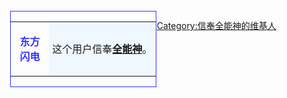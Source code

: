 <references /><div style="float: left; border:solid #3333FF 1px; margin: 1px;">
{| cellspacing="0" style="width: 238px;"
| style="width: 45px; height: 45px; text-align: center; font-size: {{{5|{{{id-s|11}}}}}}pt; color: #3333FF;" | '''东方<wbr/>闪电'''
| style="font-size: {{{info-s|10}}}pt;background:#f0f8ff;padding: 4pt; line-height: 1.25em; color: #FF;" | 这个用户信奉'''[[全能神]]'''。
|}</div>

[[Category:信奉全能神的维基人]]